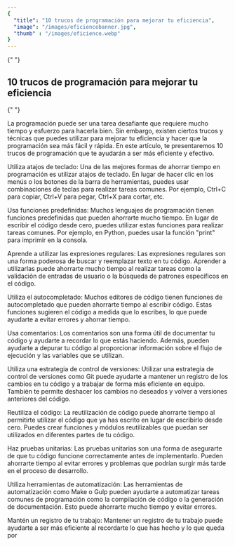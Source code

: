 ```yaml
---
{
  "title": "10 trucos de programación para mejorar tu eficiencia",
  "image": "/images/eficiencebanner.jpg",
  "thumb" : "/images/eficience.webp" 
}
---
```

<Link href="#Lorem-ipsum-dolor-sit-amet">
  {" "}
  <h2>10 trucos de programación para mejorar tu eficiencia</h2>{" "}
</Link>

La programación puede ser una tarea desafiante que requiere mucho tiempo y esfuerzo para hacerla bien. Sin embargo, existen ciertos trucos y técnicas que puedes utilizar para mejorar tu eficiencia y hacer que la programación sea más fácil y rápida. En este artículo, te presentaremos 10 trucos de programación que te ayudarán a ser más eficiente y efectivo.

Utiliza atajos de teclado: Una de las mejores formas de ahorrar tiempo en programación es utilizar atajos de teclado. En lugar de hacer clic en los menús o los botones de la barra de herramientas, puedes usar combinaciones de teclas para realizar tareas comunes. Por ejemplo, Ctrl+C para copiar, Ctrl+V para pegar, Ctrl+X para cortar, etc.

Usa funciones predefinidas: Muchos lenguajes de programación tienen funciones predefinidas que pueden ahorrarte mucho tiempo. En lugar de escribir el código desde cero, puedes utilizar estas funciones para realizar tareas comunes. Por ejemplo, en Python, puedes usar la función "print" para imprimir en la consola.

Aprende a utilizar las expresiones regulares: Las expresiones regulares son una forma poderosa de buscar y reemplazar texto en tu código. Aprender a utilizarlas puede ahorrarte mucho tiempo al realizar tareas como la validación de entradas de usuario o la búsqueda de patrones específicos en el código.

Utiliza el autocompletado: Muchos editores de código tienen funciones de autocompletado que pueden ahorrarte tiempo al escribir código. Estas funciones sugieren el código a medida que lo escribes, lo que puede ayudarte a evitar errores y ahorrar tiempo.

Usa comentarios: Los comentarios son una forma útil de documentar tu código y ayudarte a recordar lo que estás haciendo. Además, pueden ayudarte a depurar tu código al proporcionar información sobre el flujo de ejecución y las variables que se utilizan.

Utiliza una estrategia de control de versiones: Utilizar una estrategia de control de versiones como Git puede ayudarte a mantener un registro de los cambios en tu código y a trabajar de forma más eficiente en equipo. También te permite deshacer los cambios no deseados y volver a versiones anteriores del código.

Reutiliza el código: La reutilización de código puede ahorrarte tiempo al permitirte utilizar el código que ya has escrito en lugar de escribirlo desde cero. Puedes crear funciones y módulos reutilizables que puedan ser utilizados en diferentes partes de tu código.

Haz pruebas unitarias: Las pruebas unitarias son una forma de asegurarte de que tu código funcione correctamente antes de implementarlo. Pueden ahorrarte tiempo al evitar errores y problemas que podrían surgir más tarde en el proceso de desarrollo.

Utiliza herramientas de automatización: Las herramientas de automatización como Make o Gulp pueden ayudarte a automatizar tareas comunes de programación como la compilación de código o la generación de documentación. Esto puede ahorrarte mucho tiempo y evitar errores.

Mantén un registro de tu trabajo: Mantener un registro de tu trabajo puede ayudarte a ser más eficiente al recordarte lo que has hecho y lo que queda por